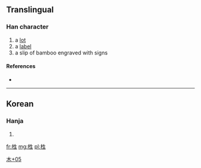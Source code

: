 ==Translingual==

===Han character===
{{Han char|rn=75|rad=木|as=05|sn=9|four=|canj=木竹手一 (DHQM)}}

# a [[lot]]
# a [[label]]
# a slip of bamboo engraved with signs

====References====
* {{Han ref|kx=0521.121|dj=0910.040|hdz=21184.061|uh=680D|ud=26637}}

----

==Korean==

===Hanja===
{{ko-hanja|hangeul=[[생]]|eumhun=|rv=saeng|mr=saeng|y=sayng}}

# {{defn|lang=ko|sort=木05}}

[[Category:Korean-only CJKV Characters|木+05]]

[[fr:栍]]
[[mg:栍]]
[[pl:栍]]